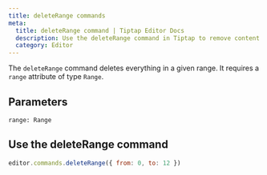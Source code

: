 ```yaml
---
title: deleteRange commands
meta:
  title: deleteRange command | Tiptap Editor Docs
  description: Use the deleteRange command in Tiptap to remove content within a specific range in your document. Learn more in our docs!
  category: Editor
---
```


The `deleteRange` command deletes everything in a given range. It requires a `range` attribute of type `Range`.

## Parameters

`range: Range`

## Use the deleteRange command

```js
editor.commands.deleteRange({ from: 0, to: 12 })
```
